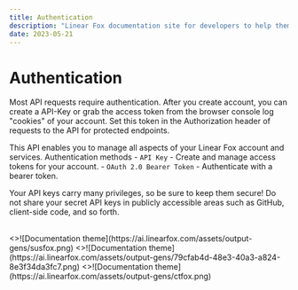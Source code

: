 ```yaml
---
title: Authentication
description: "Linear Fox documentation site for developers to help them understand the LinearFox API and Services to how to use them."
date: 2023-05-21
---
```


# Authentication
Most API requests require authentication. After you create account, you can create a API-Key or grab the access token from the browser console log "cookies" of your account. Set this token in the Authorization header of requests to the API for protected endpoints.

This API enables you to manage all aspects of your Linear Fox account and services.
Authentication methods
    - ```API Key``` - Create and manage access tokens for your account.
    - ```OAuth 2.0 Bearer Token``` - Authenticate with a bearer token.

Your API keys carry many privileges, so be sure to keep them secure! Do not share your secret API keys in publicly accessible areas such as GitHub, client-side code, and so forth.

<br />
<div style={{ display: 'flex', justifyContent: 'space-between' }}>
  <Card image arrow title="AI" href="https://ai.linearfox.com/" style={{ width: '30%' }}>
    <>![Documentation theme](https://ai.linearfox.com/assets/output-gens/susfox.png)</>
  </Card>
    <Card image arrow title="Research" href="https://research.linearfox.com/" style={{ width: '30%' }}>
    <>![Documentation theme](https://ai.linearfox.com/assets/output-gens/79cfab4d-48e3-40a3-a824-8e3f34da3fc7.png)</>
  </Card>
    <Card image arrow title="Account" href="https://account.linearfox.com/" style={{ width: '30%' }}>
    <>![Documentation theme](https://ai.linearfox.com/assets/output-gens/ctfox.png)</>
  </Card>
</div> 